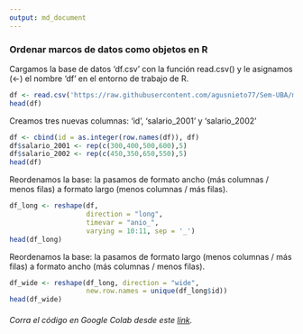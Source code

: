 ```yaml
---
output: md_document
---
```


### Ordenar marcos de datos como objetos en R

Cargamos la base de datos 'df.csv' con la función read.csv() y le asignamos (\<-) el nombre 'df' en el entorno de trabajo de R.

```r
df <- read.csv('https://raw.githubusercontent.com/agusnieto77/Sem-UBA/master/datos/df.csv')
head(df)
```

Creamos tres nuevas columnas: 'id', 'salario_2001' y 'salario_2002'

```r
df <- cbind(id = as.integer(row.names(df)), df)
df$salario_2001 <- rep(c(300,400,500,600),5)
df$salario_2002 <- rep(c(450,350,650,550),5)
head(df)
```

Reordenamos la base: la pasamos de formato ancho (más columnas / menos filas) a formato largo (menos columnas / más filas).

```r
df_long <- reshape(df, 
                   direction = "long",
                   timevar = "anio_",
                   varying = 10:11, sep = '_')
head(df_long)
```

Reordenamos la base: la pasamos de formato largo (menos columnas / más filas) a formato ancho (más columnas / menos filas).

```r
df_wide <- reshape(df_long, direction = "wide",
                   new.row.names = unique(df_long$id))
head(df_wide)
```

###### Corra el código en Google Colab desde este [link](https://colab.research.google.com/drive/1EhHNQqhUYQlFqiDiO4b9LuZwgKsS4Zte?usp=sharing "Google Colab").
